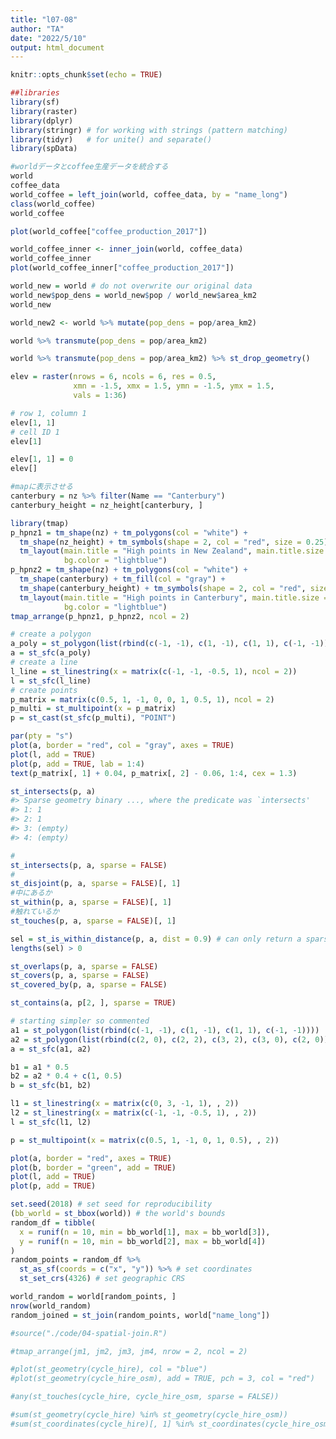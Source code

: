 ```yaml
---
title: "l07-08"
author: "TA"
date: "2022/5/10"
output: html_document
---
```


```r
knitr::opts_chunk$set(echo = TRUE)
```

```r
##libraries
library(sf)
library(raster)
library(dplyr)
library(stringr) # for working with strings (pattern matching)
library(tidyr)   # for unite() and separate()
library(spData)

#worldデータとcoffee生産データを統合する
world
coffee_data
world_coffee = left_join(world, coffee_data, by = "name_long")
class(world_coffee)
world_coffee

plot(world_coffee["coffee_production_2017"])

world_coffee_inner <- inner_join(world, coffee_data)
world_coffee_inner
plot(world_coffee_inner["coffee_production_2017"])
```

```r
world_new = world # do not overwrite our original data
world_new$pop_dens = world_new$pop / world_new$area_km2
world_new

world_new2 <- world %>% mutate(pop_dens = pop/area_km2)

world %>% transmute(pop_dens = pop/area_km2)

world %>% transmute(pop_dens = pop/area_km2) %>% st_drop_geometry()

```

```r
elev = raster(nrows = 6, ncols = 6, res = 0.5,
              xmn = -1.5, xmx = 1.5, ymn = -1.5, ymx = 1.5,
              vals = 1:36)

# row 1, column 1
elev[1, 1]
# cell ID 1
elev[1]

elev[1, 1] = 0
elev[]
```

```r
#mapに表示させる
canterbury = nz %>% filter(Name == "Canterbury")
canterbury_height = nz_height[canterbury, ]

library(tmap)
p_hpnz1 = tm_shape(nz) + tm_polygons(col = "white") +
  tm_shape(nz_height) + tm_symbols(shape = 2, col = "red", size = 0.25) +
  tm_layout(main.title = "High points in New Zealand", main.title.size = 1,
            bg.color = "lightblue")
p_hpnz2 = tm_shape(nz) + tm_polygons(col = "white") +
  tm_shape(canterbury) + tm_fill(col = "gray") + 
  tm_shape(canterbury_height) + tm_symbols(shape = 2, col = "red", size = 0.25) +
  tm_layout(main.title = "High points in Canterbury", main.title.size = 1,
            bg.color = "lightblue")
tmap_arrange(p_hpnz1, p_hpnz2, ncol = 2)
```

```r
# create a polygon
a_poly = st_polygon(list(rbind(c(-1, -1), c(1, -1), c(1, 1), c(-1, -1))))
a = st_sfc(a_poly)
# create a line
l_line = st_linestring(x = matrix(c(-1, -1, -0.5, 1), ncol = 2))
l = st_sfc(l_line)
# create points
p_matrix = matrix(c(0.5, 1, -1, 0, 0, 1, 0.5, 1), ncol = 2)
p_multi = st_multipoint(x = p_matrix)
p = st_cast(st_sfc(p_multi), "POINT")

par(pty = "s")
plot(a, border = "red", col = "gray", axes = TRUE)
plot(l, add = TRUE)
plot(p, add = TRUE, lab = 1:4)
text(p_matrix[, 1] + 0.04, p_matrix[, 2] - 0.06, 1:4, cex = 1.3)

st_intersects(p, a)
#> Sparse geometry binary ..., where the predicate was `intersects'
#> 1: 1
#> 2: 1
#> 3: (empty)
#> 4: (empty)

#
st_intersects(p, a, sparse = FALSE)
#
st_disjoint(p, a, sparse = FALSE)[, 1]
#中にあるか
st_within(p, a, sparse = FALSE)[, 1]
#触れているか
st_touches(p, a, sparse = FALSE)[, 1]

sel = st_is_within_distance(p, a, dist = 0.9) # can only return a sparse matrix
lengths(sel) > 0

st_overlaps(p, a, sparse = FALSE)
st_covers(p, a, sparse = FALSE)
st_covered_by(p, a, sparse = FALSE)

st_contains(a, p[2, ], sparse = TRUE)


```

```r
# starting simpler so commented
a1 = st_polygon(list(rbind(c(-1, -1), c(1, -1), c(1, 1), c(-1, -1))))
a2 = st_polygon(list(rbind(c(2, 0), c(2, 2), c(3, 2), c(3, 0), c(2, 0))))
a = st_sfc(a1, a2)

b1 = a1 * 0.5
b2 = a2 * 0.4 + c(1, 0.5)
b = st_sfc(b1, b2)

l1 = st_linestring(x = matrix(c(0, 3, -1, 1), , 2))
l2 = st_linestring(x = matrix(c(-1, -1, -0.5, 1), , 2))
l = st_sfc(l1, l2)

p = st_multipoint(x = matrix(c(0.5, 1, -1, 0, 1, 0.5), , 2))

plot(a, border = "red", axes = TRUE)
plot(b, border = "green", add = TRUE)
plot(l, add = TRUE)
plot(p, add = TRUE)
```

```r
set.seed(2018) # set seed for reproducibility
(bb_world = st_bbox(world)) # the world's bounds
random_df = tibble(
  x = runif(n = 10, min = bb_world[1], max = bb_world[3]),
  y = runif(n = 10, min = bb_world[2], max = bb_world[4])
)
random_points = random_df %>% 
  st_as_sf(coords = c("x", "y")) %>% # set coordinates
  st_set_crs(4326) # set geographic CRS

world_random = world[random_points, ]
nrow(world_random)
random_joined = st_join(random_points, world["name_long"])

#source("./code/04-spatial-join.R")

#tmap_arrange(jm1, jm2, jm3, jm4, nrow = 2, ncol = 2)

#plot(st_geometry(cycle_hire), col = "blue")
#plot(st_geometry(cycle_hire_osm), add = TRUE, pch = 3, col = "red")

#any(st_touches(cycle_hire, cycle_hire_osm, sparse = FALSE))

#sum(st_geometry(cycle_hire) %in% st_geometry(cycle_hire_osm))
#sum(st_coordinates(cycle_hire)[, 1] %in% st_coordinates(cycle_hire_osm)[, 1])
```
